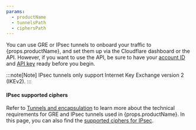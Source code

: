 ```yaml
---
params:
  - productName
  - tunnelsPath
  - ciphersPath
---
```



You can use GRE or IPsec tunnels to onboard your traffic to {props.productName}, and set them up via the Cloudflare dashboard or the API. However, if you want to use the API, be sure to have your [account ID](/fundamentals/setup/find-account-and-zone-ids/) and [API key](/fundamentals/api/get-started/keys/#view-your-global-api-key) ready before you begin.

:::note[Note]
IPsec tunnels only support Internet Key Exchange version 2 (IKEv2).
:::

#### IPsec supported ciphers

Refer to <a href={props.tunnelsPath}>Tunnels and encapsulation</a> to learn more about the technical requirements for GRE and IPsec tunnels used in {props.productName}. In this page, you can also find the <a href={props.ciphersPath}>supported ciphers for IPsec</a>.
